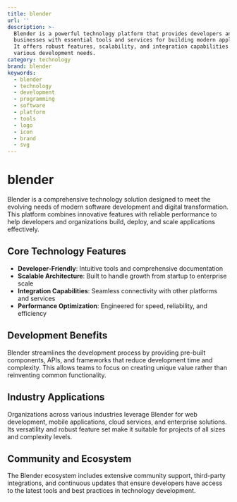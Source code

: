 ```yaml
---
title: blender
url: ''
description: >-
  Blender is a powerful technology platform that provides developers and
  businesses with essential tools and services for building modern applications.
  It offers robust features, scalability, and integration capabilities for
  various development needs.
category: technology
brand: blender
keywords:
  - blender
  - technology
  - development
  - programming
  - software
  - platform
  - tools
  - logo
  - icon
  - brand
  - svg
---
```


# blender

Blender is a comprehensive technology solution designed to meet the evolving needs of modern software development and digital transformation. This platform combines innovative features with reliable performance to help developers and organizations build, deploy, and scale applications effectively.

## Core Technology Features

- **Developer-Friendly**: Intuitive tools and comprehensive documentation
- **Scalable Architecture**: Built to handle growth from startup to enterprise scale
- **Integration Capabilities**: Seamless connectivity with other platforms and services
- **Performance Optimization**: Engineered for speed, reliability, and efficiency

## Development Benefits

Blender streamlines the development process by providing pre-built components, APIs, and frameworks that reduce development time and complexity. This allows teams to focus on creating unique value rather than reinventing common functionality.

## Industry Applications

Organizations across various industries leverage Blender for web development, mobile applications, cloud services, and enterprise solutions. Its versatility and robust feature set make it suitable for projects of all sizes and complexity levels.

## Community and Ecosystem

The Blender ecosystem includes extensive community support, third-party integrations, and continuous updates that ensure developers have access to the latest tools and best practices in technology development.
